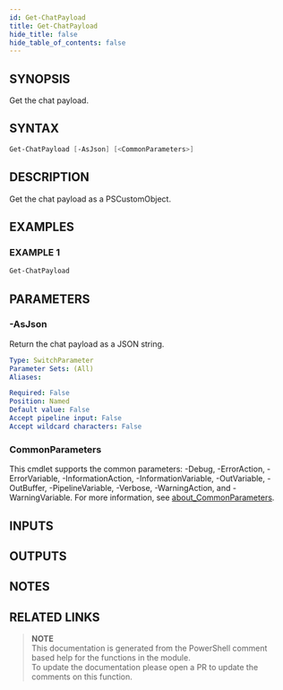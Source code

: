 ```yaml
---
id: Get-ChatPayload
title: Get-ChatPayload
hide_title: false
hide_table_of_contents: false
---
```


## SYNOPSIS

Get the chat payload.

## SYNTAX

```powershell
Get-ChatPayload [-AsJson] [<CommonParameters>]
```

## DESCRIPTION

Get the chat payload as a PSCustomObject.

## EXAMPLES

### EXAMPLE 1

```powershell
Get-ChatPayload
```

## PARAMETERS

### -AsJson

Return the chat payload as a JSON string.

```yaml
Type: SwitchParameter
Parameter Sets: (All)
Aliases:

Required: False
Position: Named
Default value: False
Accept pipeline input: False
Accept wildcard characters: False
```

### CommonParameters

This cmdlet supports the common parameters: -Debug, -ErrorAction, -ErrorVariable, -InformationAction, -InformationVariable, -OutVariable, -OutBuffer, -PipelineVariable, -Verbose, -WarningAction, and -WarningVariable. For more information, see [about_CommonParameters](http://go.microsoft.com/fwlink/?LinkID=113216).

## INPUTS

## OUTPUTS

## NOTES

## RELATED LINKS

> **NOTE**  
> This documentation is generated from the PowerShell comment based help for the functions in the module.  
> To update the documentation please open a PR to update the comments on this function.
